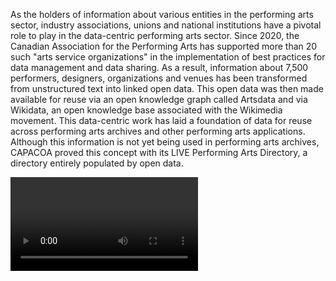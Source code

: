 As the holders of information about various entities in the performing arts sector, industry associations, unions and national institutions have a pivotal role to play in the data-centric performing arts sector. Since 2020, the Canadian Association for the Performing Arts has supported more than 20 such "arts service organizations" in the implementation of best practices for data management and data sharing. As a result, information about 7,500 performers, designers, organizations and venues has been transformed from unstructured text into linked open data. This open data was then made available for reuse via an open knowledge graph called Artsdata and via Wikidata, an open knowledge base associated with the Wikimedia movement. This data-centric work has laid a foundation of data for reuse across performing arts archives and other performing arts applications. Although this information is not yet being used in performing arts archives, CAPACOA proved this concept with its LIVE Performing Arts Directory, a directory entirely populated by open data.

<Video provider="youtube" id="IAT78w_2tD0" />
